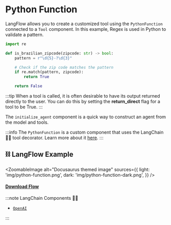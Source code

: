 # Python Function


LangFlow allows you to create a customized tool using the `PythonFunction` connected to a `Tool` component. In this example, Regex is used in Python to validate a pattern.

```python
import re

def is_brazilian_zipcode(zipcode: str) -> bool:
    pattern = r"\d{5}-?\d{3}"

    # Check if the zip code matches the pattern
    if re.match(pattern, zipcode):
        return True

    return False
```

:::tip
 When a tool is called, it is often desirable to have its output returned directly to the user. You can do this by setting the **return_direct** flag for a tool to be True.
:::

The `initialize_agent` component is a quick way to construct an agent from the model and tools.


:::info
The `PythonFunction` is a custom component that uses the LangChain 🦜🔗 tool decorator. Learn more about it [here](https://python.langchain.com/en/latest/modules/agents/tools/custom_tools.html#using-the-tool-decorator).
:::


## ⛓️ LangFlow Example


<ZoomableImage
  alt="Docusaurus themed image"
  sources={{
    light: 'img/python-function.png',
    dark: 'img/python-function-dark.png',
  }}
/>

 #### <a target="\_blank" href="json_files/Python_Function.json" download>Download Flow</a>

:::note LangChain Components 🦜🔗
- [`OpenAI`](https://platform.openai.com/)

:::
